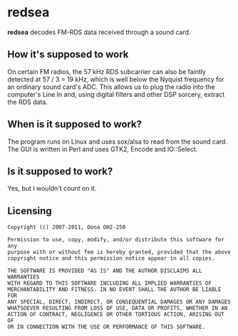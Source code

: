 =redsea=
'''redsea''' decodes FM-RDS data received through a sound card.

==How it's supposed to work==
On certain FM radios, the 57 kHz RDS subcarrier can also be faintly detected at
57 / 3 = 19 kHz, which is well below the Nyquist frequency for an ordinary
sound card's ADC. This allows us to plug the radio into the computer's Line In
and, using digital filters and other DSP sorcery, extract the RDS data.

==When is it supposed to work?==
The program runs on Linux and uses sox/alsa to read from the sound card.
The GUI is written in Perl and uses GTK2, Encode and IO::Select.

==Is it supposed to work?==
Yes, but I wouldn't count on it.

==Licensing==
<pre>Copyright (c) 2007-2011, Oona OH2-250

Permission to use, copy, modify, and/or distribute this software for any
purpose with or without fee is hereby granted, provided that the above
copyright notice and this permission notice appear in all copies.

THE SOFTWARE IS PROVIDED "AS IS" AND THE AUTHOR DISCLAIMS ALL WARRANTIES
WITH REGARD TO THIS SOFTWARE INCLUDING ALL IMPLIED WARRANTIES OF
MERCHANTABILITY AND FITNESS. IN NO EVENT SHALL THE AUTHOR BE LIABLE FOR
ANY SPECIAL, DIRECT, INDIRECT, OR CONSEQUENTIAL DAMAGES OR ANY DAMAGES
WHATSOEVER RESULTING FROM LOSS OF USE, DATA OR PROFITS, WHETHER IN AN
ACTION OF CONTRACT, NEGLIGENCE OR OTHER TORTIOUS ACTION, ARISING OUT OF
OR IN CONNECTION WITH THE USE OR PERFORMANCE OF THIS SOFTWARE.</pre>
